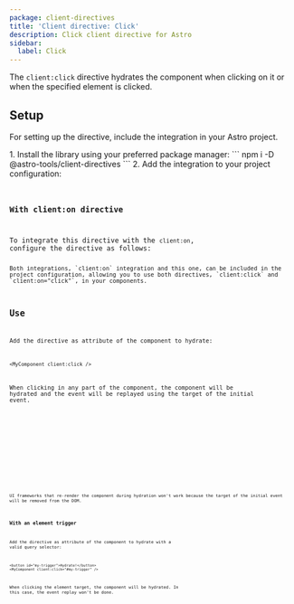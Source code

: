 ```yaml
---
package: client-directives
title: 'Client directive: Click'
description: Click client directive for Astro
sidebar:
  label: Click
---
```






<BetaAdvice />

The `client:click` directive hydrates the component when clicking on it or when the specified element is clicked.

## Setup

For setting up the directive, include the integration in your Astro project.

<Steps>
1.  Install the library using your preferred package manager:
    ```
    npm i -D @astro-tools/client-directives
    ```
2.  Add the integration to your project configuration:
    <Code title="astro.config.mjs" code={clientDirectiveClickSetupExampleRaw} lang="typescript" />
</Steps>

### With client:on directive

To integrate this directive with the `client:on`, configure the directive as follows:
<Code title="astro.config.mjs" code={clientDirectiveViewportSetupWithClientOnExampleRaw} lang="typescript" />

<Aside type="tip">Both integrations, `client:on` integration and this one, can be included in the project configuration, allowing you to use both directives, `client:click` and `client:on="click"`, in your components.</Aside>

## Use

Add the directive as attribute of the component to hydrate:
```astro
<MyComponent client:click />
```

When clicking in any part of the component, the component will be hydrated and the event will be replayed using the target of the initial event.

<Example>
  <Tabs>
    <TabItem label="Example.astro">
      <Code code={clientDirectiveClickUseExampleRaw} lang="astro" />
    </TabItem>
    <TabItem label="Square.svelte">
      <Code code={squareCodeExample} lang="svelte" />
    </TabItem>
  </Tabs>
  <ExamplePreview hydration="example">
    <ClientDirectiveClickUseExample id="example" />
  </ExamplePreview>
</Example>

<Aside type="caution">UI frameworks that re-render the component during hydration won't work because the target of the initial event will be removed from the DOM.</Aside>

### With an element trigger

Add the directive as attribute of the component to hydrate with a valid query selector:
```astro
<button id="my-trigger">Hydrate!</button>
<MyComponent client:click="#my-trigger" />
```

When clicking the element target, the component will be hydrated. In this case, the event replay won't be done.

<Example>
  <Tabs>
    <TabItem label="Example.astro">
      <Code code={clientDirectiveClickWithTriggerUseExampleRaw} lang="astro" />
    </TabItem>
    <TabItem label="Square.svelte">
      <Code code={squareCodeExample} lang="svelte" />
    </TabItem>
  </Tabs>
  <ExamplePreview hydration="example-with-trigger">
    <ClientDirectiveClickWithTriggerUseExample id="example-with-trigger" />
  </ExamplePreview>
</Example>
